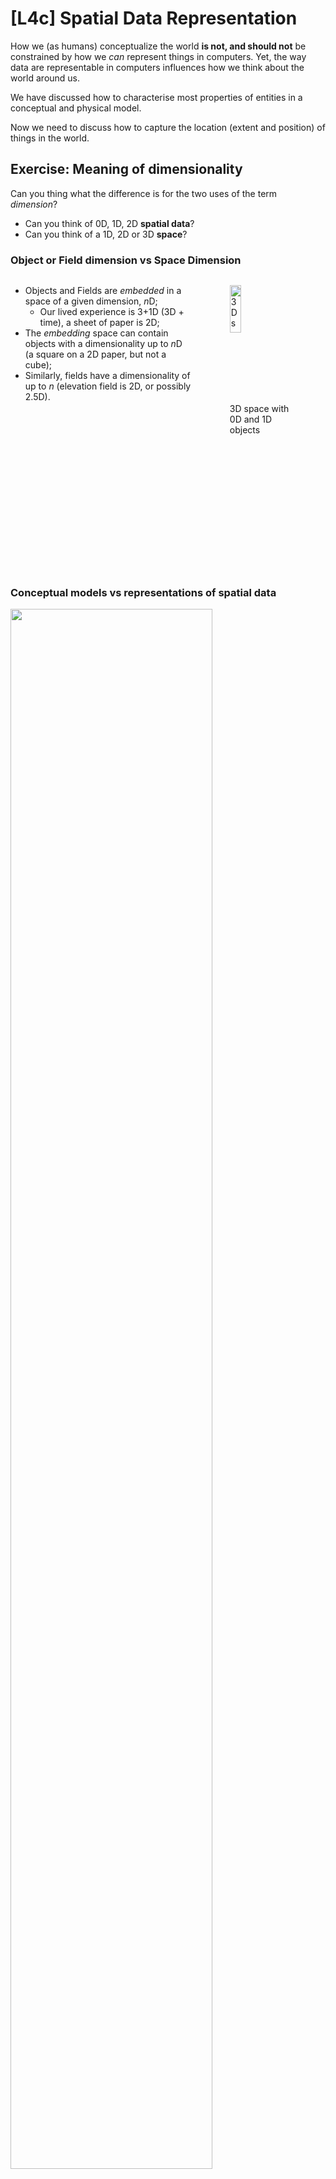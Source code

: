# [L4c] Spatial Data Representation

::: {.content-hidden when-format="revealjs"}
How we (as humans) conceptualize the world **is not, and should not** be constrained by how we *can* represent things in computers. Yet, the way data are representable in computers influences how we think about the world around us.
:::

We have discussed how to characterise most properties of entities in a conceptual and physical model. 

Now we need to discuss how to capture the location (extent and position) of things in the world.

:::{.content-visible when-format="revealjs"}
## {.unnumbered}
:::{.callout-tip}
## Exercise: Meaning of dimensionality

Can you thing what the difference is for the two uses of the term *dimension*?

- Can you think of 0D, 1D, 2D **spatial data**?
- Can you think of a 1D, 2D or 3D **space**?
:::
:::


### Object or Field dimension vs Space Dimension

:::: {.columns}

::: {.column width="60%"}
- Objects and Fields are *embedded* in a space of a given dimension, *n*D;
    - Our lived experience is 3+1D (3D + time), a sheet of paper is 2D;
- The *embedding* space can contain objects with a dimensionality up to *n*D (a square on a 2D paper, but not a cube);
- Similarly, fields have a dimensionality of up to *n* (elevation field is 2D, or possibly 2.5D).
:::

::: {.column width="40%"}

![3D space with 0D and 1D objects](/figs/1_part/16_spatial_data_model/space_dimensionality.png){width="40%"}

:::

::::

### Conceptual models vs representations of spatial data

![](./figs/1_part/16_spatial_data_model/model_vs_representations.png){width=80%}

:::{.content-visible when-format="revealjs"}
### Conceptual models vs representations of spatial data
:::

![](./figs/1_part/16_spatial_data_model/model_vs_representations2.png){width=80%}


:::{.content-visible when-format="revealjs"}
## {.unnumbered}
:::{.callout-tip}
## Exercise: Is a Vector or Raster Representation better? 

- Elevation of Tasmanian central plateau
- Traffic lights in Melbourne
- Rainfall across Melbourne
- Pedestrian traffic in the Melbourne CBD

Discuss with your neighbour. Why would you say yes/no?
:::
:::

## Vectors and Rasters

![](./figs/1_part/16_spatial_data_model/raster_vector.png){width=80%}

### Vector (intro)

The geometry of geographical phenomena is represented by *linking* discrete *vertices* located in a space of *n* dimensions.

:::{.incremental}
- Vector **geometries** can be of 1,2,3, .. *n* dimensions
- Vector geometries are *usually* constructed by **linear** interpolation between vertices;
- Vector geometries can have *n* attributes attached to them
- The relationship between geometries needs to be determined/computed or stored.
- The resolution (granularity/precision) of the representation of the geometry is **not explicit**
:::

### Illusion of vector precision {.nostretch}

Vector data present an illusion of total precision. 

- Vertices appear at a precise position, but this is uncertain;
- Lines connecting vertices communicate an illusion of true location of e.g., boundaries, yet they are interpolations!

:::{.content-hidden when-format="revealjs"}
We do not know if the actual value of the coordinates is (@fig-vector_precision). The coordinates (144,-34) may have been  measured as (144.5,-34.3). It is hard to tell whether this is a rounded value, or a value  (144.500000,-34.300000) that has been measured at high precision but with trailing zeros left out. Yet, the actual value of the coordinates may also be e.g., (144.567894,-34.331546), but due to measurement errors it has been measured as (144.500000,-34.300000).

:::

:::{.content-hidden unless-format="revealjs"}
### Illusion of vector precision {.unnumbered}
:::

<!--::: {.layout="[[25,25],[25,25]]"}-->
:::{#fig-vector_precision layout-ncol=2}
:::{.fragment}
![](./figs/1_part/16_spatial_data_model/vector_precision.png){width="40%"}
:::
:::{.fragment}
![](./figs/1_part/16_spatial_data_model/vector_precision4.png){width="40%"}
:::
:::{.fragment}
![](./figs/1_part/16_spatial_data_model/vector_precision2.png){width="40%"}
:::
:::{.fragment}
![](./figs/1_part/16_spatial_data_model/vector_precision3.png){width="40%"}
:::
:::{.fragment}
Vertex precision is not explicit.
:::
:::

:::{.content-visible when-format="revealjs"}
## Consequences of limited measurement precision
:::
:::{.content-hidden when-format="revealjs"}
Often, the effects of limited measurement precision are only obvious if we have multiple measurements, and they all seem to snap to meridian lines and lines of constant latitude (*parallels*), forming a grid.
:::

![](./figs/1_part/16_spatial_data_model/gbif_raster_grid.png){width=80%}

:::{.content-hidden unless-format="revealjs"}
### Beware of ridiculous coordinate precision.

![https://xkcd.com/2170/](./figs/1_part/16_spatial_data_model/xkcd_coordinate_precision.png)

:::

### Vector edge precision is also an illusion

:::{.content-hidden when-format="revealjs"}
Vector geometries have vertices connected by edges. These can either be linear edges (line segments), or arc segments. Yet, in reality, we measure only vertices at locations where we *perceive* them as meaningful for the measurement of a particular physical or made-up feature ( e.g., a boundary) -- we pick *salient* points. This boundary may have a much more nuanced geometry. As such, the lines in our geometry representations are the results of **interpolation**.
:::

:::{#fig-vector_precision layout-ncol=2}
:::{.fragment}
![](./figs/1_part/16_spatial_data_model/vector_precision_edge.png){width=40%}
:::
:::{.fragment}
![](./figs/1_part/16_spatial_data_model/vector_precision_edge2.png){width=40%}
:::
:::{.fragment}
Vector edge precision is an illusion.
:::
:::

### Raster (intro)

Representation of the footprint of geographical phenomena is based on a *partition* of space into regular grids of cells that each hold a **single** value.

:::{.incremental}
-   Only one value per cell, but possibly *n* *bands* (e.g., IR, R,G,B, UV, elevation)
-   Cells have a defined dimension (2D - pixel, 3D - voxel)
-   All cells have a value (possibly `NULL`)
-   A cell has pre-defined neighbours.
-   The resolution (granularity / precision) of the footprint of the cell is explicit
:::

### Illusion of raster imprecision

Raster data present an illusion of **im**precision. 

- Cells appear to snap to grid lines, being shifted from true position, depending on resolution of the raster 
- Cells aligned in lines appear jagged, communicating an illusion if imprecision. 

<!--::: {.layout="[[25,25],[25,25]]"}-->

:::{layout-ncol=2}
:::{.fragment}
![](./figs/1_part/16_spatial_data_model/raster_vector.png){width=40%}
:::

:::{.fragment}
![](./figs/1_part/16_spatial_data_model/raster_vector_detail.png){width=60%}
:::

:::

:::{.content-hidden unless-format="revealjs"}
### Illusion of raster imprecision {.unnumbered}
:::

:::{#fig-raster_precision layout-ncol=2 layout-nrow=2}
![(c)Nearmap](./figs/1_part/10_spatial_data_modeling/nearmap_raster_full.png)

![(c)Nearmap](./figs/1_part/10_spatial_data_modeling/nearmap_raster_zoomdetail.png)

Raster precision (granularity) is explicit.
:::

:::{.content-visible unless-format="revealjs"}
### Vector vs Raster data products

Below are two typical data products using two different data representations. Note that both are rendered on the screen -- we always see the results of a rasterisation, i.e., a raster product. 

::: {.incremental layout="[45,45]"}
![Vector](./figs/1_part/10_spatial_data_modeling/gmaps_vector.png)

![Raster](./figs/1_part/10_spatial_data_modeling/nearmap_raster_full.png)
:::
:::

## Spatial data storage in DBMS

:::{.content-visible when-format="revealjs"}
:::{.callout-tip}
## Exercise: Relational model and spatial data {.unnumbered}

Try to undertake a logical model of spatial data in normalised tables.
:::

:::{.incremental}
- Is it doable?
- Would it be easy to manage?
- Would it be performant?
:::
:::

### Relational model and spatial data

A complicated marriage.

Spatial data are typically **multi-dimensional** (0-nD, up to the dimensionality of the embedding space (2D, 3D).

+ **Performance**: multi-valued attributes (coordinates) lead to endless joins.
    - Spatial data are a bad fit for tabular structures!
+ **Indexing**: no natural ordering of data in 2D(+) space. Leads to problems with access strategies (discussed in a few weeks)

::: {.content-visible when-format="revealjs"}
### Relational model and spatial data {.unnumbered}
:::

A naive first-principles approach:

`SQUARE`

| VertexNumber | X | Y |
|------|------|------|
| 1   | 0    | 0    |
| 2   | 0    | 5    |
| 3   | 5    | 5    |
| 4   | 5    | 0    |
| 1   | 0    | 0    |

`ROAD`

| ROAD_ID | X_0 | Y_0 | X_1 | Y_1 | ... |
|------|------|------|------|------|------|
| 1   | 0    | 0    | 0 | 5 | ... |
| 2   | -4    | -6   | -4 | -3 | ... |

### Hybrid model 

- Maintains pointers (FK) to a separate storage solution (e.g., a file)
- Typical for early integration with GIS
- Makes maintaining integrity, security and reliability hard
- **Example**: *Shapefile* data format (3+ files, *.shp*-geometries, *.dbf*)

![](./figs/1_part/16_spatial_data_model/options_for_spatial_data.png)

### Integrated model (Object-relational DBMS) -- Vectors

- Extended relational model with **special data types**;
- The Open Geospatial Consortium (OGC) Simple Feature model for SQL: **ST_**Geometry
- Tables with *n* non-spatial and 1+ column(s) of a (sub) class data type of `Geometry`
- Uses the capabilities of the DBMS to manage and query the Features;

![](./figs/1_part/16_spatial_data_model/postgres_vector.png){width=80%}


### Raster

Tables containing a single raster split amongst multiple records (tiles), either storing directly the data as a large binary object (in Postgres, The Oversized-Attribute Storage Technique -- TOAST) or as pointers to files;

![](./figs/1_part/16_spatial_data_model/postgres_raster.png){width=80%}


## Beyond X,Y

To correctly interpret, analyse and relate spatial data, more than their geometry is needed:

- **Spatial reference systems** (defined by origin, axes, units of measurement, datum)
- Efficient spatial access structures (**indexes**) 
- Optionally, **metadata** about the spatial features – data quality parameters (lineage, accuracy, semantics of attributes)

## Recap {background-color="lightPink"}

- You understand how spatial conceptual models map to dominant spatial data representations;
- You understand traps of the vector and raster data representation;
- You appreciate why it is difficult to map multi-dimensional data to normalised relational data structures.

<!-- end slides -->
::: {.content-visible when-format="revealjs"}
## Next: [Spatial Reference Systems](/15_spatial_ref_systems.html)

## References {background-color="lightYellow"}

:::